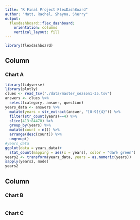 ```yaml
---
title: "R Final Project FlexDashBoard"
author: "Matt, Rachel, Shayna, Sherry"
output: 
  flexdashboard::flex_dashboard:
    orientation: columns
    vertical_layout: fill
---
```


```r
library(flexdashboard)
```

Column {data-width=650}
-----------------------------------------------------------------------

### Chart A

```r
library(tidyverse)
library(plotly)
clues <- read_tsv("./data/master_season1-35.tsv")
answers <- clues %>% 
  select(category, answer, question)
years_data <- answers %>% 
  mutate(years = str_extract(answer, "[0-9]{4}")) %>%
  filter(str_count(years)==4) %>% 
  slice(413:84470) %>% 
  group_by(years) %>% 
  mutate(count = n()) %>% 
  arrange(desc(count)) %>% 
  ungroup()
#years_data
ggplot(data = years_data)+
  stat_count(mapping = aes(x = years), color = "dark green")
years2 <- transform(years_data, years = as.numeric(years))
sapply(years2, mode)
years2
```

Column {data-width=350}
-----------------------------------------------------------------------

### Chart B

```r

```

### Chart C

```r

```

